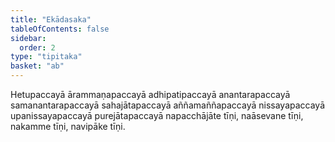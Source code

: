 ```yaml
---
title: "Ekādasaka"
tableOfContents: false
sidebar:
  order: 2
type: "tipitaka"
basket: "ab"
---
```



<DynamicBreadcrumb />

<Paragraph number="281">
Hetupaccayā ārammaṇapaccayā adhipatipaccayā anantarapaccayā samanantarapaccayā sahajātapaccayā aññamaññapaccayā nissayapaccayā upanissayapaccayā purejātapaccayā napacchājāte tīṇi, naāsevane tīṇi, nakamme tīṇi, navipāke tīṇi.
</Paragraph>